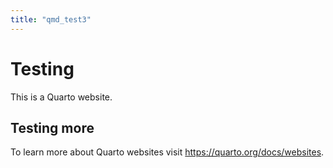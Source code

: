 ```yaml
---
title: "qmd_test3"
---
```


# Testing

This is a Quarto website.

## Testing more

To learn more about Quarto websites visit <https://quarto.org/docs/websites>.
